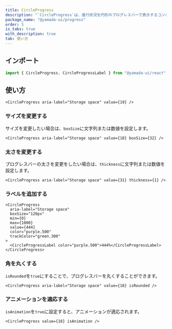 ```yaml
---
title: CircleProgress
description: "`CircleProgress`は、進行状況を円形のプログレスバーで表示するコンポーネントです。"
package_name: "@yamada-ui/progress"
order: 5
is_tabs: true
with_description: true
tab: 使い方
---
```


## インポート

```ts
import { CircleProgress, CircleProgressLabel } from "@yamada-ui/react"
```

## 使い方

```tsx
<CircleProgress aria-label="Storage space" value={19} />
```

### サイズを変更する

サイズを変更したい場合は、`boxSize`に文字列または数値を設定します。

```tsx
<CircleProgress aria-label="Storage space" value={18} boxSize={32} />
```

### 太さを変更する

プログレスバーの太さを変更をしたい場合は、`thickness`に文字列または数値を設定します。

```tsx
<CircleProgress aria-label="Storage space" value={31} thickness={1} />
```

### ラベルを追加する

```tsx
<CircleProgress
  aria-label="Storage space"
  boxSize="120px"
  min={0}
  max={1000}
  value={444}
  color="purple.500"
  trackColor="green.300"
>
  <CircleProgressLabel color="purple.500">444%</CircleProgressLabel>
</CircleProgress>
```

### 角を丸くする

`isRounded`を`true`にすることで、プログレスバーを丸くすることができます。

```tsx
<CircleProgress aria-label="Storage space" value={18} isRounded />
```

### アニメーションを適応する

`isAnimation`を`true`に設定すると、アニメーションが適応されます。

```tsx
<CircleProgress value={18} isAnimation />
```
